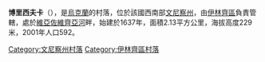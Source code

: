 {{coord|49|4|20|N|29|11|17|E|scale:30000|display=title}}

'''博里西夫卡'''（{{lang-uk|Борисівка}}），是[[烏克蘭|烏克蘭]]的村落，位於該國西南部[[文尼察州|文尼察州]]，由[[伊林齊區|伊林齊區]]負責管轄，處於[[維亞佐維齊亞河|維亞佐維齊亞河]]畔，始建於1637年，面積2.13平方公里，海拔高度229米，2001年人口592。

[[Category:文尼察州村落|Category:文尼察州村落]]
[[Category:伊林齊區村落|Category:伊林齊區村落]]


{{Vinnytsia-geo-stub}}